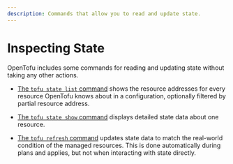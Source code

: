 ```yaml
---
description: Commands that allow you to read and update state.
---
```


# Inspecting State

OpenTofu includes some commands for reading and updating state without taking
any other actions.

- [The `tofu state list` command](/docs/cli/commands/state/list)
  shows the resource addresses for every resource OpenTofu knows about in a
  configuration, optionally filtered by partial resource address.

- [The `tofu state show` command](/docs/cli/commands/state/show)
  displays detailed state data about one resource.

- [The `tofu refresh` command](/docs/cli/commands/refresh) updates
  state data to match the real-world condition of the managed resources. This is
  done automatically during plans and applies, but not when interacting with
  state directly.
